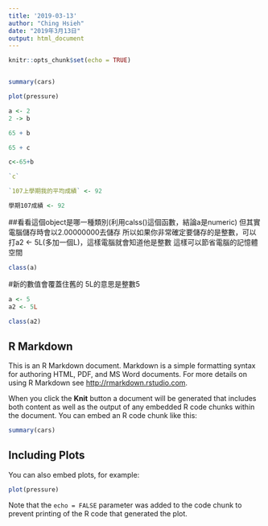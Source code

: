 ```yaml
---
title: '2019-03-13'
author: "Ching Hsieh"
date: "2019年3月13日"
output: html_document
---
```


```r
knitr::opts_chunk$set(echo = TRUE)
```

```r

```

```r
summary(cars)
```

```r
plot(pressure)
```
```r
a <- 2
2 -> b
```

```r
65 + b
```
```r
65 + c
```
```r
c<-65+b
```

```r
`c`
```
```r
`107上學期我的平均成績` <- 92
```

```r
學期107成績 <- 92

```
##看看這個object是哪一種類別(利用calss()這個函數，結論a是numeric)
但其實電腦儲存時會以2.00000000去儲存
所以如果你非常確定要儲存的是整數，可以打a2 <- 5L(多加一個L)，這樣電腦就會知道他是整數
這樣可以節省電腦的記憶體空間
```r
class(a)
```

#新的數值會覆蓋住舊的
5L的意思是整數5
```r
a <- 5
a2 <- 5L
```

```r
class(a2)
```


## R Markdown

This is an R Markdown document. Markdown is a simple formatting syntax for authoring HTML, PDF, and MS Word documents. For more details on using R Markdown see <http://rmarkdown.rstudio.com>.

When you click the **Knit** button a document will be generated that includes both content as well as the output of any embedded R code chunks within the document. You can embed an R code chunk like this:

```r
summary(cars)
```

## Including Plots

You can also embed plots, for example:

```r
plot(pressure)
```

Note that the `echo = FALSE` parameter was added to the code chunk to prevent printing of the R code that generated the plot.
